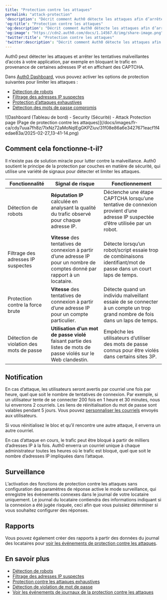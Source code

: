 ---
title: "Protection contre les attaques"
permalink: "attack-protection"
'description': "Décrit comment Auth0 détecte les attaques afin d’arrêter les tentatives malveillantes d’accès à votre application, de vous alerter, ainsi que vos utilisateurs, en cas d’activité suspecte, et de bloquer les tentatives de connexion ultérieures."
'og:title': "Protection contre les attaques"
'og:description': "Décrit comment Auth0 détecte les attaques afin d’arrêter les tentatives malveillantes d’accès à votre application, de vous alerter, ainsi que vos utilisateurs, en cas d’activité suspecte, et de bloquer les tentatives de connexion ultérieures."
'og:image': "https://cdn2.auth0.com/docs/1.14567.0/img/share-image.png"
'twitter:title': "Protection contre les attaques"
'twitter:description': "Décrit comment Auth0 détecte les attaques afin d’arrêter les tentatives malveillantes d’accès à votre application, de vous alerter, ainsi que vos utilisateurs, en cas d’activité suspecte, et de bloquer les tentatives de connexion ultérieures."
---

Auth0 peut détecter les attaques et arrêter les tentatives malveillantes d’accès à votre application, par exemple en bloquant le trafic en provenance de certaines adresses IP et en affichant des CAPTCHA.

Dans [Auth0 Dashboard](https://manage.auth0.com/#/security/attack-protection), vous pouvez activer les options de protection suivantes pour limiter les attaques :

* [Détection de robots](/docs/fr-ca/secure/attack-protection/bot-detection)
* [Filtrage des adresses IP suspectes](/docs/fr-ca/secure/attack-protection/suspicious-ip-throttling)
* [Protection d’attaques exhaustives](/docs/fr-ca/secure/attack-protection/brute-force-protection)
* [Détection des mots de passe compromis](/docs/fr-ca/secure/attack-protection/breached-password-detection)

<Frame>![Dashboard (Tableau de bord) - Security (Sécurité) - Attack Protection page (Page de protection contre les attaques)](/docs/images/fr-ca/cdy7uua7fh8z/7IxNz72aMoNqIEgGKPZiuv/31f08e86a6e3427671eacf1f4edae83a/2025-02-27_13-41-14.png)</Frame>

## Comment cela fonctionne-t-il?

Il n’existe pas de solution miracle pour lutter contre la malveillance. Auth0 soutient le principe de la protection par couches en matière de sécurité, qui utilise une variété de signaux pour détecter et limiter les attaques.

<table class="table"><thead>
<tr>
<th><strong>Fonctionnalité</strong></th>
<th><strong>Signal de risque</strong></th>
<th><strong>Fonctionnement</strong></th>
</tr>
</thead>
<tbody>
<tr>
<td>Détection de robots</td>
<td><strong>Réputation IP</strong> calculée en analysant la qualité du trafic observé pour chaque adresse IP.</td>
<td>Déclenche une étape CAPTCHA lorsqu’une tentative de connexion provient d’une adresse IP suspectée d’être utilisée par un robot.</td>
</tr>
<tr>
<td>Filtrage des adresses IP suspectes</td>
<td><strong>Vitesse</strong> des tentatives de connexion à partir d’une adresse IP pour un nombre de comptes donné par rapport à un locataire.</td>
<td>Détecte lorsqu’un robot/script essaie trop de combinaisons identifiant/mot de passe dans un court laps de temps.</td>
</tr>
<tr>
<td>Protection contre la force brute</td>
<td><strong>Vitesse</strong> des tentatives de connexion à partir d’une adresse IP pour un compte particulier.</td>
<td>Détecte quand un individu malveillant essaie de se connecter à un compte un trop grand nombre de fois dans un laps de temps.</td>
</tr>
<tr>
<td>Détection de violation des mots de passe</td>
<td><strong>Utilisation d’un mot de passe violé</strong> faisant partie des listes de mots de passe violés sur le Web clandestin.</td>
<td>Empêche les utilisateurs d’utiliser des mots de passe connus pour être violés dans certains sites 3P.</td>
</tr>
</tbody>
</table>

## Notification

En cas d’attaque, les utilisateurs seront avertis par courriel une fois par heure, quel que soit le nombre de tentatives de connexion. Par exemple, si un utilisateur tente de se connecter 200 fois en 1 heure et 30 minutes, nous lui enverrons 2 courriels. Les liens de réinitialisation du mot de passe sont valables pendant 5 jours. Vous pouvez [personnaliser les courriels](/docs/fr-ca/customize/email/customize-blocked-account-emails) envoyés aux utilisateurs.

<Callout icon="file-lines" color="#0EA5E9" iconType="regular">

Si vous réinitialisez le bloc et qu’il rencontre une autre attaque, il enverra un autre courriel.

</Callout>

En cas d’attaque en cours, le trafic peut être bloqué à partir de milliers d’adresses IP à la fois. Auth0 enverra un courriel unique à chaque administrateur toutes les heures où le trafic est bloqué, quel que soit le nombre d’adresses IP impliquées dans l’attaque.

## Surveillance

L’activation des fonctions de protection contre les attaques sans configuration des paramètres de réponse active le mode surveillance, qui enregistre les événements connexes dans le journal de votre locataire uniquement. Le journal du locataire contiendra des informations indiquant si la connexion a été jugée risquée, ceci afin que vous puissiez déterminer si vous souhaitez configurer des réponses.

## Rapports

Vous pouvez également créer des rapports à partir des données du journal des locataires pour [voir les événements de protection contre les attaques](/docs/fr-ca/secure/attack-protection/view-attack-protection-events).

## En savoir plus

* [Détection de robots](/docs/fr-ca/secure/attack-protection/bot-detection)
* [Filtrage des adresses IP suspectes](/docs/fr-ca/secure/attack-protection/suspicious-ip-throttling)
* [Protection contre les attaques exhaustives](/docs/fr-ca/secure/attack-protection/brute-force-protection)
* [Détection de violation de mot de passe](/docs/fr-ca/secure/attack-protection/breached-password-detection)
* [Voir les événements de journaux de la protection contre les attaques](/docs/fr-ca/secure/attack-protection/view-attack-protection-events)